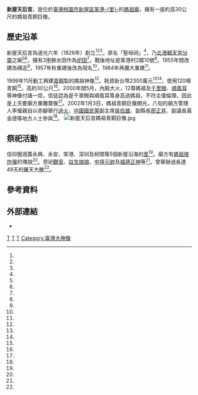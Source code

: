 {{coord|24.975648|121.026444|display=title}}
{{東亞廟宇
| name =新屋天后宮
| img =File:新屋天后宮正面照.jpg
| img_capt = 
| image_width = 250px
| location = {{TWN}}[[桃園市|桃園市]][[新屋區|新屋區]]笨港-{里}-10號
| god =[[媽祖|媽祖]]
| type = 
| struct = 
| open_year =道光六年（1826年）
| cere_date =
| cultural_collection= 
|}}

'''新屋天后宮'''，是位於[[臺灣|臺灣]][[桃園市|桃園市]][[新屋區|新屋區]][[笨子港|笨港-{里}-]]的[[媽祖廟|媽祖廟]]，擁有一座約高30公尺的媽祖青銅巨像。
==歷史沿革==
新屋天后宮為道光六年（1826年）創立<ref name="李容萍"/><ref name="鄧榮坤"/><ref name="王昭月"/>，原名「聖母祠」<ref name="鄧榮坤"/>，乃[[北港朝天宮|北港朝天宮]][[分靈|分靈]]之廟<ref name="李容萍"/><ref name="戴文鋒"/>，擁有3[[甲_(單位)|甲]]餘水田作為[[祀田|祀田]]<ref name="鄧榮坤"/>。戰後地址是笨港村2鄰10號<ref name="戴文鋒"/>。1955年間改建為磚造<ref name="曹俊漢"/>，1957年秋重建後改為現名<ref name="鄧榮坤"/>，1984年再擴大重建<ref name="曹俊漢"/>。

1999年11月動工興建[[青銅|青銅]]製的媽祖神像<ref name="余學俊"/>，耗資新台幣2300萬元<ref name="曹俊漢"/><ref name="余學俊"/>，使用120噸青銅<ref name="余學俊"/>，高約30公尺<ref name="李容萍"/>。2000年間5月，內殿大火，12尊媽祖及[[千里眼|千里眼]]、[[順風耳|順風耳]]等神像付諸一炬，信徒認為是千里眼與順風耳尊身高過媽祖，不符主僕倫理，因此是上天要廟方重雕寶像<ref name="王昭月"/>。2002年1月3日，媽祖青銅巨像開光，八旬的廟方管理人李煖親自以赤腳舉行[[過火|過火]]，[[中國國民黨|中國國民黨]]副主席[[吳伯雄|吳伯雄]]、副縣長[[廖正井|廖正井]]、副議長黃金德等地方人士參與<ref name="余學俊"/>。
[[File:新屋天后宮媽祖青銅巨像.jpg|thumb]]

==祭祀活動==
信仰圈涵蓋永興、永安、笨港、深圳及蚵間等5個新屋沿海的[[村里|里]]<ref name="李容萍"/>。廟方有[[媽祖接炸彈|媽祖接炸彈]]的傳說<ref name="戴文鋒"/>。旁祀[[觀音|觀音]]、[[註生娘娘|註生娘娘]]、[[中壇元帥|中壇元帥]]及[[福德正神|福德正神]]等<ref name="曹俊漢"/>。曾舉辦過長達49天的羅天大醮<ref name="鄧榮坤"/>。

==參考資料==
{{Reflist|35em|refs =
<ref name="曹俊漢">{{Cite news|url=|title=全省最高媽祖亮相|author=曹俊漢|language=zh-tw|publisher=《中國時報》|date=2001-11-25|accessdate=}}</ref>

<ref name="余學俊">{{Cite news|url=|title=百尺媽祖像 開光 笨港天后宮 使用一百廿噸青銅鑄造 矗立廟前廣場|author=余學俊|language=zh-tw|publisher=《聯合報》|date=2002-01-04|accessdate=}}</ref>

<ref name="鄧榮坤">{{Cite news|url=http://www.merit-times.com.tw/NewsPage.aspx?unid=160140|title=桃園新屋鄉天后宮 羅天大醮49天|author=鄧榮坤|language=zh-tw|publisher=《人間福報》|date=2005-12-22|accessdate=2018-07-30|archive-url=https://web.archive.org/web/20180730075247/http://www.merit-times.com.tw/NewsPage.aspx?unid=160140|archive-date=2018-07-30|dead-url=no}}</ref>

<ref name="李容萍">{{Cite news|url=http://news.ltn.com.tw/news/life/breakingnews/2038296|title=新屋天后宮媽祖文化祭 鄭文燦向媽祖提3個願望|author=李容萍|language=zh-tw|publisher=《自由時報》|date=2017-04-16|accessdate=2018-07-30|archive-url=https://web.archive.org/web/20170707195327/http://news.ltn.com.tw/news/life/breakingnews/2038296|archive-date=2017-07-07|dead-url=no}}</ref>

<ref name="王昭月">{{Cite news|url=|title=5尺8媽祖 後天進駐笨港|author=王昭月|language=zh-tw|publisher=《聯合報》|date=2000-12-13|accessdate=}}</ref>

<ref name="戴文鋒">{{cite journal|url=http://www.csel.fcu.edu.tw/wSite/public/Attachment/f1328777348687.pdf|author=戴文鋒|title=「媽祖」名稱由來試析|journal=《庶民文化研究》|issue=第3期|date=2011-03|accessdate=2018-07-30|location=|publisher=逢甲大學庶民文化研究中心|language=zh-tw|archive-url=https://web.archive.org/web/20180730075246/http://www.csel.fcu.edu.tw/wSite/public/Attachment/f1328777348687.pdf|archive-date=2018-07-30|dead-url=no}}</ref>

}}
{{clear}}
{{portal bar|桃園|道教|border=no}}
==外部連結==
*{{facebook|swmazu}}
{{commonscat|Xinwu Tianhou Temple}}
[[Category:桃園市媽祖廟|T]]
[[Category:新屋區廟宇|T]]
[[Category:1826年台灣建立|T]]
[[Category:臺灣大神像|Category:臺灣大神像]]